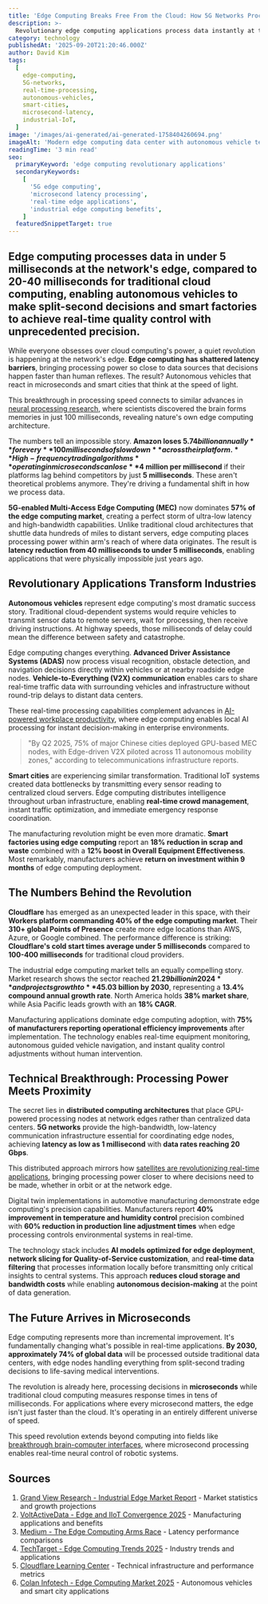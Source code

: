 ```yaml
---
title: 'Edge Computing Breaks Free From the Cloud: How 5G Networks Process Data in Microseconds'
description: >-
  Revolutionary edge computing applications process data instantly at the source, transforming autonomous vehicles, smart cities, and real-time AI with microsecond response times that make cloud computing look glacially slow.
category: technology
publishedAt: '2025-09-20T21:20:46.000Z'
author: David Kim
tags:
  [
    edge-computing,
    5G-networks,
    real-time-processing,
    autonomous-vehicles,
    smart-cities,
    microsecond-latency,
    industrial-IoT,
  ]
image: '/images/ai-generated/ai-generated-1758404260694.png'
imageAlt: 'Modern edge computing data center with autonomous vehicle technology and smart city infrastructure showing real-time processing capabilities'
readingTime: '3 min read'
seo:
  primaryKeyword: 'edge computing revolutionary applications'
  secondaryKeywords:
    [
      '5G edge computing',
      'microsecond latency processing',
      'real-time edge applications',
      'industrial edge computing benefits',
    ]
  featuredSnippetTarget: true
---
```


## Edge computing processes data in **under 5 milliseconds** at the network's edge, compared to **20-40 milliseconds** for traditional cloud computing, enabling autonomous vehicles to make split-second decisions and smart factories to achieve real-time quality control with unprecedented precision.

While everyone obsesses over cloud computing's power, a quiet revolution is happening at the network's edge. **Edge computing has shattered latency barriers**, bringing processing power so close to data sources that decisions happen faster than human reflexes. The result? Autonomous vehicles that react in microseconds and smart cities that think at the speed of light.

This breakthrough in processing speed connects to similar advances in [neural processing research](/psychology/memory-formation-breakthrough-100-milliseconds-2025-09-20), where scientists discovered the brain forms memories in just 100 milliseconds, revealing nature's own edge computing architecture.

The numbers tell an impossible story. **Amazon loses $5.74 billion annually** for every **100 milliseconds of slowdown** across their platform. **High-frequency trading algorithms** operating in microseconds can lose **$4 million per millisecond** if their platforms lag behind competitors by just **5 milliseconds**. These aren't theoretical problems anymore. They're driving a fundamental shift in how we process data.

**5G-enabled Multi-Access Edge Computing (MEC)** now dominates **57% of the edge computing market**, creating a perfect storm of ultra-low latency and high-bandwidth capabilities. Unlike traditional cloud architectures that shuttle data hundreds of miles to distant servers, edge computing places processing power within arm's reach of where data originates. The result is **latency reduction from 40 milliseconds to under 5 milliseconds**, enabling applications that were physically impossible just years ago.

## Revolutionary Applications Transform Industries

**Autonomous vehicles** represent edge computing's most dramatic success story. Traditional cloud-dependent systems would require vehicles to transmit sensor data to remote servers, wait for processing, then receive driving instructions. At highway speeds, those milliseconds of delay could mean the difference between safety and catastrophe.

Edge computing changes everything. **Advanced Driver Assistance Systems (ADAS)** now process visual recognition, obstacle detection, and navigation decisions directly within vehicles or at nearby roadside edge nodes. **Vehicle-to-Everything (V2X) communication** enables cars to share real-time traffic data with surrounding vehicles and infrastructure without round-trip delays to distant data centers.

These real-time processing capabilities complement advances in [AI-powered workplace productivity](/technology/ai-agents-workplace-productivity-2025), where edge computing enables local AI processing for instant decision-making in enterprise environments.

> "By Q2 2025, 75% of major Chinese cities deployed GPU-based MEC nodes, with Edge-driven V2X piloted across 11 autonomous mobility zones," according to telecommunications infrastructure reports.

**Smart cities** are experiencing similar transformation. Traditional IoT systems created data bottlenecks by transmitting every sensor reading to centralized cloud servers. Edge computing distributes intelligence throughout urban infrastructure, enabling **real-time crowd management**, instant traffic optimization, and immediate emergency response coordination.

The manufacturing revolution might be even more dramatic. **Smart factories using edge computing** report an **18% reduction in scrap and waste** combined with a **12% boost in Overall Equipment Effectiveness**. Most remarkably, manufacturers achieve **return on investment within 9 months** of edge computing deployment.

## The Numbers Behind the Revolution

**Cloudflare** has emerged as an unexpected leader in this space, with their **Workers platform commanding 40% of the edge computing market**. Their **310+ global Points of Presence** create more edge locations than AWS, Azure, or Google combined. The performance difference is striking: **Cloudflare's cold start times average under 5 milliseconds** compared to **100-400 milliseconds** for traditional cloud providers.

The industrial edge computing market tells an equally compelling story. Market research shows the sector reached **$21.29 billion in 2024** and projects growth to **$45.03 billion by 2030**, representing a **13.4% compound annual growth rate**. North America holds **38% market share**, while Asia Pacific leads growth with an **18% CAGR**.

Manufacturing applications dominate edge computing adoption, with **75% of manufacturers reporting operational efficiency improvements** after implementation. The technology enables real-time equipment monitoring, autonomous guided vehicle navigation, and instant quality control adjustments without human intervention.

## Technical Breakthrough: Processing Power Meets Proximity

The secret lies in **distributed computing architectures** that place GPU-powered processing nodes at network edges rather than centralized data centers. **5G networks** provide the high-bandwidth, low-latency communication infrastructure essential for coordinating edge nodes, achieving **latency as low as 1 millisecond** with **data rates reaching 20 Gbps**.

This distributed approach mirrors how [satellites are revolutionizing real-time applications](/space/satellites-revolutionizing-agriculture-wildlife-archaeology-20250920), bringing processing power closer to where decisions need to be made, whether in orbit or at the network edge.

Digital twin implementations in automotive manufacturing demonstrate edge computing's precision capabilities. Manufacturers report **40% improvement in temperature and humidity control** precision combined with **60% reduction in production line adjustment times** when edge processing controls environmental systems in real-time.

The technology stack includes **AI models optimized for edge deployment**, **network slicing for Quality-of-Service customization**, and **real-time data filtering** that processes information locally before transmitting only critical insights to central systems. This approach **reduces cloud storage and bandwidth costs** while enabling **autonomous decision-making** at the point of data generation.

## The Future Arrives in Microseconds

Edge computing represents more than incremental improvement. It's fundamentally changing what's possible in real-time applications. **By 2030, approximately 74% of global data** will be processed outside traditional data centers, with edge nodes handling everything from split-second trading decisions to life-saving medical interventions.

The revolution is already here, processing decisions in **microseconds** while traditional cloud computing measures response times in tens of milliseconds. For applications where every microsecond matters, the edge isn't just faster than the cloud. It's operating in an entirely different universe of speed.

This speed revolution extends beyond computing into fields like [breakthrough brain-computer interfaces](/technology/ucla-brain-chip-paralyzed-patients-4x-faster), where microsecond processing enables real-time neural control of robotic systems.

## Sources

1. [Grand View Research - Industrial Edge Market Report](https://www.grandviewresearch.com/industry-analysis/industrial-edge-market-report) - Market statistics and growth projections
2. [VoltActiveData - Edge and IIoT Convergence 2025](https://www.voltactivedata.com/blog/2024/11/how-edge-and-iiot-will-converge-in-2025/) - Manufacturing applications and benefits
3. [Medium - The Edge Computing Arms Race](https://medium.com/@adarsh0011/the-edge-computing-arms-race-why-your-app-is-too-slow-8c0cdc75ccd4) - Latency performance comparisons
4. [TechTarget - Edge Computing Trends 2025](https://www.techtarget.com/searchcio/tip/Top-edge-computing-trends-to-watch-in-2020) - Industry trends and applications
5. [Cloudflare Learning Center](https://www.cloudflare.com/learning/serverless/glossary/what-is-edge-computing/) - Technical infrastructure and performance metrics
6. [Colan Infotech - Edge Computing Market 2025](https://colaninfotech.com/blog/edge-computing-market-2025/) - Autonomous vehicles and smart city applications
